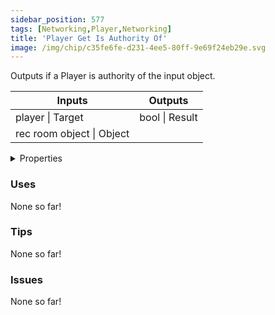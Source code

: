 ```yaml
---
sidebar_position: 577
tags: [Networking,Player,Networking]
title: 'Player Get Is Authority Of'
image: /img/chip/c35fe6fe-d231-4ee5-80ff-9e69f24eb29e.svg
---
```


Outputs if a Player is authority of the input object.



<IChip uuid="c35fe6fe-d231-4ee5-80ff-9e69f24eb29e"/>

<table><thead><tr><th>Inputs</th><th>Outputs</th></tr></thead><tbody><tr><td>player | Target</td><td>bool | Result</td></tr><tr><td>rec room object | Object</td><td /></tr></tbody></table>

<details>
  <summary>Properties</summary>
  <div>
    <div>
    <table>
      <tbody>
        <tr>
          <td>Is beta required?</td>
          <td>No</td>
        </tr>
        <tr>
          <td>Is chip a trolling risk?</td>
          <td>No</td>
        </tr>
        <tr>
          <td>Is chip a role assignment risk?</td>
          <td>No</td>
        </tr>
        <tr>
          <td>Chip UUID</td>
          <td>c35fe6fe-d231-4ee5-80ff-9e69f24eb29e</td>
        </tr>
        <tr>
          <td>Room availability</td>
          <td>Available everywhere</td>
        </tr>
      </tbody>
    </table>
    </div>
  </div>
</details>

### Uses

None so far!

### Tips

None so far!

### Issues

None so far!